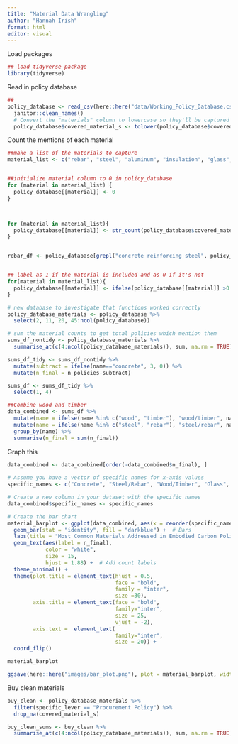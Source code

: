 ```yaml
---
title: "Material Data Wrangling"
author: "Hannah Irish"
format: html
editor: visual
---
```


Load packages

```r

## load tidyverse package 
library(tidyverse)


```

Read in policy database

```r

##
policy_database <- read_csv(here::here("data/Working_Policy_Database.csv")) %>%
  janitor::clean_names()
  # Convert the "materials" column to lowercase so they'll be captured appropriately
  policy_database$covered_material_s <- tolower(policy_database$covered_material_s)

```

Count the mentions of each material

```r

##make a list of the materials to capture 
material_list <- c("rebar", "steel", "aluminum", "insulation", "glass", "concrete", "cement", "asphalt", "wood", "timber")


##initialize material column to 0 in policy_database
for (material in material_list) {
  policy_database[[material]] <- 0
}



for (material in material_list){
  policy_database[[material]] <- str_count(policy_database$covered_material_s, material)
}


rebar_df <- policy_database[grepl("concrete reinforcing steel", policy_database$covered_material_s, ignore.case = TRUE), ]


## label as 1 if the material is included and as 0 if it's not
for(material in material_list){
  policy_database[[material]] <- ifelse(policy_database[[material]] >0 ,1,0)
}

# new database to investigate that functions worked correctly
policy_database_materials <- policy_database %>%
  select(2, 11, 20, 45:ncol(policy_database)) 

# sum the material counts to get total policies which mention them
sums_df_nontidy <- policy_database_materials %>%
  summarise_at(c(4:ncol(policy_database_materials)), sum, na.rm = TRUE) %>% pivot_longer(., cols=everything(), values_to="n_policies") 

sums_df_tidy <- sums_df_nontidy %>% 
  mutate(subtract = ifelse(name=="concrete", 3, 0)) %>% 
  mutate(n_final = n_policies-subtract)

sums_df <- sums_df_tidy %>% 
  select(1, 4)

##Combine wood and timber
data_combined <- sums_df %>%
  mutate(name = ifelse(name %in% c("wood", "timber"), "wood/timber", name)) %>%
  mutate(name = ifelse(name %in% c("steel", "rebar"), "steel/rebar", name)) %>%
  group_by(name) %>%
  summarise(n_final = sum(n_final))

```

Graph this

```r

data_combined <- data_combined[order(-data_combined$n_final), ]
  
# Assume you have a vector of specific names for x-axis values
specific_names <- c("Concrete", "Steel/Rebar", "Wood/Timber", "Glass", "Insulation", "Cement", "Asphalt", "Aluminum")

# Create a new column in your dataset with the specific names
data_combined$specific_names <- specific_names

# Create the bar chart
material_barplot <- ggplot(data_combined, aes(x = reorder(specific_names, n_final), y = n_final)) +
  geom_bar(stat = "identity", fill = "darkblue") +  # Bars
  labs(title = "Most Common Materials Addressed in Embodied Carbon Policies", x = "", y = "Number of Policies Addressing Material") +  # Add labels and titles
  geom_text(aes(label = n_final),  
            color = "white",
            size = 15,
            hjust = 1.88) +  # Add count labels
  theme_minimal() +
  theme(plot.title = element_text(hjust = 0.5,
                                  face = "bold",
                                  family = "inter",
                                  size =30),
        axis.title = element_text(face = "bold",
                                  family="inter",
                                  size = 25,
                                  vjust = -2),
        axis.text =  element_text(
                                  family="inter",
                                  size = 20)) +
  coord_flip()

material_barplot

ggsave(here::here("images/bar_plot.png"), plot = material_barplot, width = 7, height = 4, dpi = 320)
```

Buy clean materials

```r


buy_clean <- policy_database_materials %>% 
  filter(specific_lever == "Procurement Policy") %>% 
  drop_na(covered_material_s)

buy_clean_sums <- buy_clean %>%
  summarise_at(c(4:ncol(policy_database_materials)), sum, na.rm = TRUE) %>% pivot_longer(., cols=everything(), values_to="n_final") 
```
